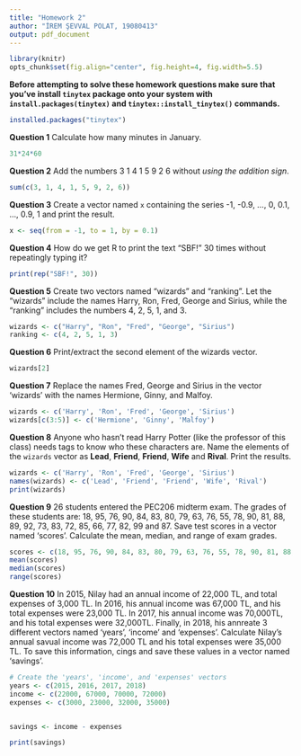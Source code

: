 ```yaml
---
title: "Homework 2"
author: "İREM ŞEVVAL POLAT, 19080413"
output: pdf_document
---
```


```r
library(knitr)
opts_chunk$set(fig.align="center", fig.height=4, fig.width=5.5)
```

**Before attempting to solve these homework questions make sure that you've install `tinytex` package onto your system with `install.packages(tinytex)` and `tinytex::install_tinytex()` commands.**
```r
installed.packages("tinytex")
```

\vspace{1cm}

**Question 1** Calculate how many minutes in January.

```r
31*24*60

```

**Question 2** Add the numbers 3 1 4 1 5 9 2 6 without *using the addition sign*.

```r
sum(c(3, 1, 4, 1, 5, 9, 2, 6))
```

**Question 3** Create a vector named `x` containing the series -1, -0.9, ..., 0, 0.1, ..., 0.9, 1 and print the result.

```r
x <- seq(from = -1, to = 1, by = 0.1)

```

**Question 4** How do we get R to print the text "SBF!" 30 times without repeatingly typing it?

```r
print(rep("SBF!", 30))
```

**Question 5** Create two vectors named "wizards" and "ranking".
Let the "wizards" include the names Harry, Ron, Fred, George and Sirius, while the "ranking" includes the numbers 4, 2, 5, 1, and 3.

```r
wizards <- c("Harry", "Ron", "Fred", "George", "Sirius")
ranking <- c(4, 2, 5, 1, 3)
```

**Question 6** Print/extract the second element of the wizards vector.

```r
wizards[2]
```

**Question 7** Replace the names Fred, George and Sirius in the vector 'wizards' with the names Hermione, Ginny, and Malfoy.

```r
wizards <- c('Harry', 'Ron', 'Fred', 'George', 'Sirius')
wizards[c(3:5)] <- c('Hermione', 'Ginny', 'Malfoy')

```

**Question 8** Anyone who hasn't read Harry Potter (like the professor of this class) needs tags to know who these characters are.
Name the elements of the `wizards` vector as **Lead**, **Friend**, **Friend**, **Wife** and **Rival**.
Print the results.

```r
wizards <- c('Harry', 'Ron', 'Fred', 'George', 'Sirius')
names(wizards) <- c('Lead', 'Friend', 'Friend', 'Wife', 'Rival')
print(wizards)
```

**Question 9** 26 students entered the PEC206 midterm exam.
The grades of these students are: 18, 95, 76, 90, 84, 83, 80, 79, 63, 76, 55, 78, 90, 81, 88, 89, 92, 73, 83, 72, 85, 66, 77, 82, 99 and 87.
Save test scores in a vector named 'scores'.
Calculate the mean, median, and range of exam grades.

```r
scores <- c(18, 95, 76, 90, 84, 83, 80, 79, 63, 76, 55, 78, 90, 81, 88, 89, 92, 73, 83, 72, 85, 66, 77, 82, 99, 87)
mean(scores)
median(scores)  
range(scores)  
```

**Question 10** In 2015, Nilay had an annual income of 22,000 TL, and total expenses of 3,000 TL.
In 2016, his annual income was 67,000 TL, and his total expenses were 23,000 TL.
In 2017, his annual income was 70,000TL, and his total expenses were 32,000TL.
Finally, in 2018, his annreate 3 different vectors named 'years', 'income' and 'expenses'.
Calculate Nilay's annual savual income was 72,000 TL and his total expenses were 35,000 TL.
To save this information, cings and save these values in a vector named 'savings'.

```r
# Create the 'years', 'income', and 'expenses' vectors
years <- c(2015, 2016, 2017, 2018)
income <- c(22000, 67000, 70000, 72000)
expenses <- c(3000, 23000, 32000, 35000)


savings <- income - expenses

print(savings)
```
